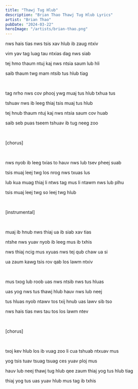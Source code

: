 ```yaml
---
title: "Thawj Tug Hlub"
description: "Brian Thao Thawj Tug Hlub Lyrics"
artist: "Brian Thao"
pubDate: "2024-03-22"
heroImage: "/artists/brian-thao.png"
---
```


nws hais tias nws tsis xav hlub ib zaug ntxiv

vim yav tag luag tau ntxias dag nws siab

tej hmo thaum ntuj kaj nws ntsia saum lub hli

saib thaum twg mam ntsib tus hlub tiag

<br />

tag nrho nws cov phooj ywg muaj tus hlub txhua tus

tshuav nws ib leeg thiaj tsis muaj tus hlub

tej hnub thaum ntuj kaj nws ntsia saum cov huab

saib seb puas tseem tshuav ib tug neeg zoo

<br />

[chorus]

<br />

nws nyob ib leeg txias to hauv nws lub tsev pheej suab

tsis muaj leej twg los nrog nws txuas lus

lub kua muag thiaj li ntws tag mus li ntawm nws lub plhu

tsis muaj leej twg so leej twg hlub

<br />

[instrumental]

<br />

muaj ib hnub nws thiaj ua ib siab xav tias

ntshe nws yuav nyob ib leeg mus ib txhis

nws thiaj ncig mus xyuas nws tej qub chaw ua si

ua zaum kawg tsis rov qab los lawm ntxiv

<br />

mus txog lub roob uas nws ntsib nws tus hluas

uas yog nws tus thawj hlub hauv nws lub neej

tus hluas nyob ntawv tos txij hnub uas lawv sib tso

nws hais tias nws tau tos los lawm ntev

<br />

[chorus]

<br />

txoj kev hlub los ib vuag zoo li cua tshuab ntxuav mus

yog tsis tuav tsuag tsuag ces yuav ploj mus

hauv lub neej thawj tug hlub qee zaum thiaj yog tus hlub tiag

thiaj yog tus uas yuav hlub mus tag ib txhis
